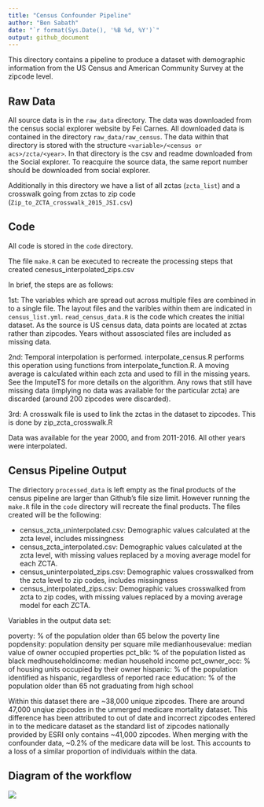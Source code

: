 ```yaml
---
title: "Census Confounder Pipeline"
author: "Ben Sabath"
date: "`r format(Sys.Date(), '%B %d, %Y')`"
output: github_document
---
```




This directory contains a pipeline to produce a dataset  with demographic information from the US Census and American Community Survey at the zipcode level.



## Raw Data
All source data is in the `raw_data` directory. The data was downloaded from the census social explorer website by Fei Carnes. All downloaded data is contained in the directory `raw_data/raw_census`. The data within that directory is stored with the structure `<variable>/<census or acs>/zcta/<year>`. In that directory is the csv and readme downloaded from the Social explorer. To reacquire the source data, the same report number should be downloaded from social explorer.

Additionally in this directory we have a list of all zctas (`zcta_list`) and a crosswalk going from zctas
to zip code (`Zip_to_ZCTA_crosswalk_2015_JSI.csv`)

## Code

All code is stored in the `code` directory.

The file `make.R` can be executed to recreate the processing steps that created cenesus_interpolated_zips.csv

In brief, the steps are as follows:

1st: The variables which are spread out across multiple files are combined in to a single file. The layout files and the varibles within 
them are indicated in `census_list.yml`. `read_census_data.R` is the code which creates the initial dataset. As the source is US census data,
data points are located at zctas rather than zipcodes. Years without assosciated files are included as missing data.

2nd: Temporal interpolation is performed. interpolate_census.R performs this operation using functions from interpolate_function.R. 
A moving average is calculated within each zcta and used to fill in the missing years. See the ImputeTS for more details on the 
algorithm. Any rows that still have missing data (implying no data was available for the particular zcta) are discarded 
(around 200 zipcodes were discarded).

3rd: A crosswalk file is used to link the zctas in the dataset to zipcodes. This is done by zip_zcta_crosswalk.R

Data was available for the year 2000, and from 2011-2016. All other years were interpolated.

## Census Pipeline Output

The diriectory `processed_data` is left empty as the final products of the census
pipeline are larger than Github's file size limit. However running the 
`make.R` file in the `code` directory will recreate the final products. The files created
will be the following:

- census_zcta_uninterpolated.csv: Demographic values calculated at the zcta level, includes missingness
- census_zcta_interpolated.csv: Demographic values calculated at the zcta level, with missing values replaced
    by a moving average model for each ZCTA.
- census_uninterpolated_zips.csv: Demographic values crosswalked from the zcta level to zip codes, includes missingness
- census_interpolated_zips.csv: Demographic values crosswalked from zcta to zip codes, with missing values replaced by a moving average model for each ZCTA.

Variables in the output data set:

poverty: % of the population older than 65 below the poverty line
popdensity: population density per square mile
medianhousevalue: median value of owner occupied properties
pct_blk: % of the population listed as black
medhouseholdincome: median household income
pct_owner_occ: % of housing units occupied by their owner
hispanic: % of the population identified as hispanic, regardless of reported race
education: % of the population older than 65 not graduating from high school



Within this dataset there are ~38,000 unique zipcodes. There are around 47,000 unqiue zipcodes in the unmerged medicare mortality
dataset. This difference has been attributed to out of date and incorrect zipcodes entered in to the medicare dataset as the standard
list of zipcodes nationally provided by ESRI only contains ~41,000 zipcodes. When merging with the confounder data, ~0.2% of the medicare
data will be lost. This accounts to a loss of a similar proportion of individuals within the data.

## Diagram of the workflow

![](census_workflow.png)